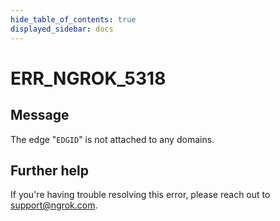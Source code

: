 ```yaml
---
hide_table_of_contents: true
displayed_sidebar: docs
---
```



# ERR_NGROK_5318

## Message

The edge "`EDGID`" is not attached to any domains.

<ErrorDetails error="err_ngrok_5318" />

## Further help

If you're having trouble resolving this error, please reach out to [support@ngrok.com](mailto:support@ngrok.com?subject=Help%20with%20ERR_NGROK_5318).
